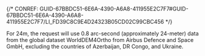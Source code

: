 

{/* CONREF: GUID-67BBDC51-6E6A-4390-A6A8-411955E2C7F7#GUID-67BBDC51-6E6A-4390-A6A8-411955E2C7F7/LI_FD39C8C9E4D24323B05CD02C99CBC456  */}

For 24m, the request will use 0.8 arc-second (approximately 24-meter) data from the global dataset WorldDEM4Ortho from Airbus Defence and Space GmbH, excluding the countries of Azerbaijan, DR Congo, and Ukraine.
